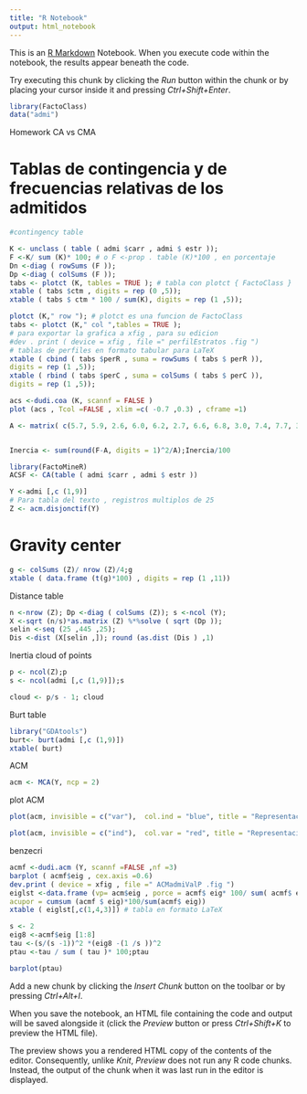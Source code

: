 ```yaml
---
title: "R Notebook"
output: html_notebook
---
```


This is an [R Markdown](http://rmarkdown.rstudio.com) Notebook. When you execute code within the notebook, the results appear beneath the code. 

Try executing this chunk by clicking the *Run* button within the chunk or by placing your cursor inside it and pressing *Ctrl+Shift+Enter*. 

```r
library(FactoClass)
data("admi")
```


Homework CA vs CMA


# Tablas de contingencia y de frecuencias relativas de los admitidos


```r

#contingency table

K <- unclass ( table ( admi $carr , admi $ estr ));
F <-K/ sum (K)* 100; # o F <-prop . table (K)*100 , en porcentaje
Dn <-diag ( rowSums (F ));
Dp <-diag ( colSums (F ));
tabs <- plotct (K, tables = TRUE ); # tabla con plotct { FactoClass }
xtable ( tabs $ctm , digits = rep (0 ,5));
xtable ( tabs $ ctm * 100 / sum(K), digits = rep (1 ,5));

```



```r
plotct (K," row "); # plotct es una funcion de FactoClass
tabs <- plotct (K," col ",tables = TRUE );
# para exportar la grafica a xfig , para su edicion
#dev . print ( device = xfig , file =" perfilEstratos .fig ")
# tablas de perfiles en formato tabular para LaTeX
xtable ( cbind ( tabs $perR , suma = rowSums ( tabs $ perR )),
digits = rep (1 ,5));
xtable ( rbind ( tabs $perC , suma = colSums ( tabs $ perC )),
digits = rep (1 ,5));
```


```r

acs <-dudi.coa (K, scannf = FALSE )
plot (acs , Tcol =FALSE , xlim =c( -0.7 ,0.3) , cframe =1)

```
```r
A <- matrix( c(5.7, 5.9, 2.6, 6.0, 6.2, 2.7, 6.6, 6.8, 3.0, 7.4, 7.7, 3.4, 4.1,4.2,1.8,4.8,5.0,2.2,5.7,5.9,2.6), ncol=3, byrow = F)


Inercia <- sum(round(F-A, digits = 1)^2/A);Inercia/100
```


```r
library(FactoMineR)
ACSF <- CA(table ( admi $carr , admi $ estr ))

```

```r

Y <-admi [,c (1,9)]
# Para tabla del texto , registros multiplos de 25
Z <- acm.disjonctif(Y)
```

# Gravity center

```r

g <- colSums (Z)/ nrow (Z)/4;g
xtable ( data.frame (t(g)*100) , digits = rep (1 ,11))

```

Distance table

```r
n <-nrow (Z); Dp <-diag ( colSums (Z)); s <-ncol (Y);
X <-sqrt (n/s)*as.matrix (Z) %*%solve ( sqrt (Dp ));
selin <-seq (25 ,445 ,25);
Dis <-dist (X[selin ,]); round (as.dist (Dis ) ,1)
```


Inertia cloud of points

```r

p <- ncol(Z);p
s <- ncol(admi [,c (1,9)]);s

cloud <- p/s - 1; cloud

```

Burt table
```r
library("GDAtools")
burt<- burt(admi [,c (1,9)])
xtable( burt)
```
ACM

```r

acm <- MCA(Y, ncp = 2)


```


plot ACM

```r

plot(acm, invisible = c("var"),  col.ind = "blue", title = "Representación  nube de puntos ACM individuos")

```

```r


plot(acm, invisible = c("ind"),  col.var = "red", title = "Representación nube de puntos ACM Variables")

```

benzecri

```r

acmf <-dudi.acm (Y, scannf =FALSE ,nf =3)
barplot ( acmf$eig , cex.axis =0.6)
dev.print ( device = xfig , file =" ACMadmiValP .fig ")
eiglst <-data.frame (vp= acm$eig , porce = acmf$ eig* 100/ sum( acmf$ eig ),
acupor = cumsum (acmf $ eig)*100/sum(acmf$ eig))
xtable ( eiglst[,c(1,4,3)]) # tabla en formato LaTeX
```
```r
s <- 2
eig8 <-acmf$eig [1:8]
tau <-(s/(s -1))^2 *(eig8 -(1 /s ))^2
ptau <-tau / sum ( tau )* 100;ptau
```

```r
barplot(ptau)
```


Add a new chunk by clicking the *Insert Chunk* button on the toolbar or by pressing *Ctrl+Alt+I*.

When you save the notebook, an HTML file containing the code and output will be saved alongside it (click the *Preview* button or press *Ctrl+Shift+K* to preview the HTML file).

The preview shows you a rendered HTML copy of the contents of the editor. Consequently, unlike *Knit*, *Preview* does not run any R code chunks. Instead, the output of the chunk when it was last run in the editor is displayed.